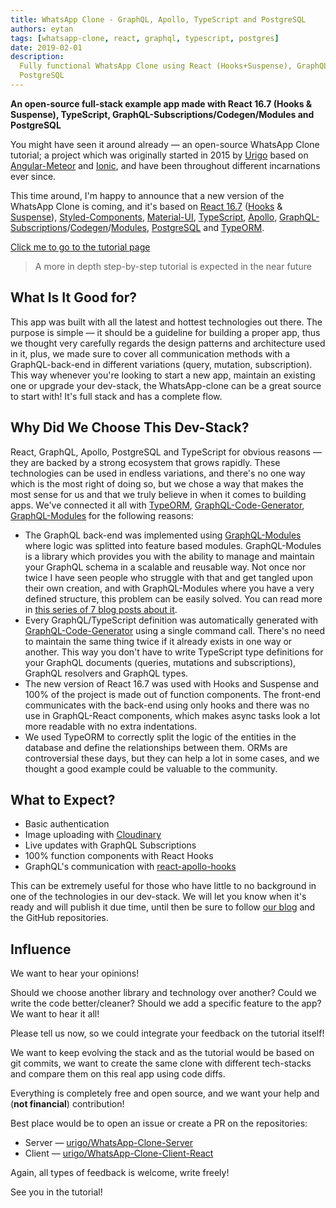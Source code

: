 ```yaml
---
title: WhatsApp Clone - GraphQL, Apollo, TypeScript and PostgreSQL
authors: eytan
tags: [whatsapp-clone, react, graphql, typescript, postgres]
date: 2019-02-01
description:
  Fully functional WhatsApp Clone using React (Hooks+Suspense), GraphQL, Apollo, TypeScript and
  PostgreSQL
---
```


**An open-source full-stack example app made with React 16.7 (Hooks & Suspense), TypeScript,
GraphQL-Subscriptions/Codegen/Modules and PostgreSQL**

You might have seen it around already — an open-source WhatsApp Clone tutorial; a project which was
originally started in 2015 by [Urigo](https://github.com/urigo) based on
[Angular-Meteor](https://angular-meteor.com/tutorials/whatsapp2-tutorial) and
[Ionic](https://ionicframework.com), and have been throughout different incarnations ever since.

This time around, I'm happy to announce that a new version of the WhatsApp Clone is coming, and it's
based on [React 16.7](https://reactjs.org) ([Hooks](https://reactjs.org/docs/hooks-intro.html) &
[Suspense](https://reactjs.org/docs/react-api.html#suspense)),
[Styled-Components](https://github.com/styled-components/styled-components),
[Material-UI](https://github.com/mui-org/material-ui), [TypeScript](https://typescriptlang.org),
[Apollo](https://apollographql.com),
[GraphQL-Subscriptions](https://youtube.com/watch?v=Wi7P39sF2nw)/[Codegen](https://graphql-code-generator.com)/[Modules](https://graphql-modules.com),
[PostgreSQL](https://postgresql.org) and [TypeORM](https://github.com/typeorm/typeorm).

[Click me to go to the tutorial page](https://tortilla.academy/Urigo/WhatsApp-Clone-Tutorial)

> A more in depth step-by-step tutorial is expected in the near future


<VideoEmbed
  src="/blog-assets/whatsapp-clone/68ea32458cb9961d5132fe3c6ba8788c.webm"
  title="The video presenting the WhatsApp Clone app"
/>

## What Is It Good for?

This app was built with all the latest and hottest technologies out there. The purpose is simple —
it should be a guideline for building a proper app, thus we thought very carefully regards the
design patterns and architecture used in it, plus, we made sure to cover all communication methods
with a GraphQL-back-end in different variations (query, mutation, subscription). This way whenever
you're looking to start a new app, maintain an existing one or upgrade your dev-stack, the
WhatsApp-clone can be a great source to start with! It's full stack and has a complete flow.

## Why Did We Choose This Dev-Stack?

React, GraphQL, Apollo, PostgreSQL and TypeScript for obvious reasons — they are backed by a strong
ecosystem that grows rapidly. These technologies can be used in endless variations, and there's no
one way which is the most right of doing so, but we chose a way that makes the most sense for us and
that we truly believe in when it comes to building apps. We've connected it all with
[TypeORM](https://github.com/typeorm/typeorm),
[GraphQL-Code-Generator](https://graphql-code-generator.com),
[GraphQL-Modules](https://graphql-modules.com) for the following reasons:

- The GraphQL back-end was implemented using [GraphQL-Modules](https://graphql-modules.com) where
  logic was splitted into feature based modules. GraphQL-Modules is a library which provides you
  with the ability to manage and maintain your GraphQL schema in a scalable and reusable way. Not
  once nor twice I have seen people who struggle with that and get tangled upon their own creation,
  and with GraphQL-Modules where you have a very defined structure, this problem can be easily
  solved. You can read more in [this series of 7 blog posts about it](/blog/graphql-modules).
- Every GraphQL/TypeScript definition was automatically generated with
  [GraphQL-Code-Generator](https://graphql-code-generator.com) using a single command call. There's
  no need to maintain the same thing twice if it already exists in one way or another. This way you
  don't have to write TypeScript type definitions for your GraphQL documents (queries, mutations and
  subscriptions), GraphQL resolvers and GraphQL types.
- The new version of React 16.7 was used with Hooks and Suspense and 100% of the project is made out
  of function components. The front-end communicates with the back-end using only hooks and there
  was no use in GraphQL-React components, which makes async tasks look a lot more readable with no
  extra indentations.
- We used TypeORM to correctly split the logic of the entities in the database and define the
  relationships between them. ORMs are controversial these days, but they can help a lot in some
  cases, and we thought a good example could be valuable to the community.

## What to Expect?

- Basic authentication
- Image uploading with [Cloudinary](https://cloudinary.com)
- Live updates with GraphQL Subscriptions
- 100% function components with React Hooks
- GraphQL's communication with
  [react-apollo-hooks](https://github.com/trojanowski/react-apollo-hooks)

This can be extremely useful for those who have little to no background in one of the technologies
in our dev-stack. We will let you know when it's ready and will publish it due time, until then be
sure to follow [our blog](/blog) and the GitHub repositories.

## Influence

We want to hear your opinions!

Should we choose another library and technology over another? Could we write the code
better/cleaner? Should we add a specific feature to the app? We want to hear it all!

Please tell us now, so we could integrate your feedback on the tutorial itself!

We want to keep evolving the stack and as the tutorial would be based on git commits, we want to
create the same clone with different tech-stacks and compare them on this real app using code diffs.

Everything is completely free and open source, and we want your help and (**not financial**)
contribution!

Best place would be to open an issue or create a PR on the repositories:

- Server — [urigo/WhatsApp-Clone-Server](https://github.com/Urigo/WhatsApp-Clone-server)
- Client — [urigo/WhatsApp-Clone-Client-React](https://github.com/Urigo/WhatsApp-Clone-Client-React)

Again, all types of feedback is welcome, write freely!

See you in the tutorial!
